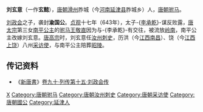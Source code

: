 '''刘玄意'''（一作'''玄懿'''），[[唐朝|唐朝]][[滑州|滑州]]胙城（今[[河南|河南]][[延津县|延津县]]胙城乡）人，[[唐朝|唐朝]][[驸马|驸马]]。

[[刘政会|刘政会]]之子，袭封'''渝国公'''。[[貞觀_(唐朝)|贞观]]十七年（643年），太子-{[[李承乾|李承乾]]}-谋反败露，[[唐太宗|唐太宗]]第三女[[南平公主_(唐)|南平公主]]的[[驸马|驸马]][[王敬直|王敬直]]因为与-{李承乾}-有交往，被流放[[岭南|岭南]]，南平公主改嫁刘玄意。[[唐高宗|唐高宗]]时，刘玄意任[[汝州|汝州]][[刺史|刺史]]，历洪（今[[江西|江西]][[南昌|南昌]]）、饶（今[[江西|江西]][[上饶|上饶]]）八州[[采访使|采访使]]，与南平公主陪葬[[唐昭陵|昭陵]]。

== 传记资料 ==
*《[[新唐書|新唐書]]》[[s:新唐书/卷090|卷九十·列传第十五·刘政会传]] 

{{DEFAULTSORT:L}}
[[Category:河南刘氏|X]]
[[Category:唐朝驸马|Category:唐朝驸马]]
[[Category:唐朝汝州刺史|Category:唐朝汝州刺史]]
[[Category:唐朝采访使|Category:唐朝采访使]]
[[Category:唐朝國公|Category:唐朝國公]]
[[Category:延津人|Category:延津人]]